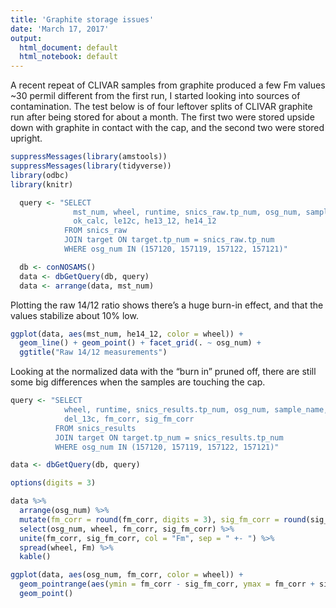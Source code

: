 ```yaml
---
title: 'Graphite storage issues'
date: 'March 17, 2017'
output:
  html_document: default
  html_notebook: default
---
```


A recent repeat of CLIVAR samples from graphite produced a few Fm values ~30 permil different from the first run, I started looking into sources of contamination. The test below is of four leftover splits of CLIVAR graphite run after being stored for about a month. The first two were stored upside down with graphite in contact with the cap, and the second two were stored upright.

```r
suppressMessages(library(amstools))
suppressMessages(library(tidyverse))
library(odbc)
library(knitr)

  query <- "SELECT
              mst_num, wheel, runtime, snics_raw.tp_num, osg_num, sample_name, 
              ok_calc, le12c, he13_12, he14_12
            FROM snics_raw
            JOIN target ON target.tp_num = snics_raw.tp_num
            WHERE osg_num IN (157120, 157119, 157122, 157121)"

  db <- conNOSAMS()
  data <- dbGetQuery(db, query)
  data <- arrange(data, mst_num)
```

Plotting the raw 14/12 ratio shows there's a huge burn-in effect, and that the values stabilize about 10% low.

```r
ggplot(data, aes(mst_num, he14_12, color = wheel)) +
  geom_line() + geom_point() + facet_grid(. ~ osg_num) +
  ggtitle("Raw 14/12 measurements")
```

Looking at the normalized data with the "burn in" pruned off, there are still some big differences when the samples are touching the cap.

```r
query <- "SELECT
            wheel, runtime, snics_results.tp_num, osg_num, sample_name, 
            del_13c, fm_corr, sig_fm_corr
          FROM snics_results
          JOIN target ON target.tp_num = snics_results.tp_num
          WHERE osg_num IN (157120, 157119, 157122, 157121)"

data <- dbGetQuery(db, query)

options(digits = 3)

data %>% 
  arrange(osg_num) %>% 
  mutate(fm_corr = round(fm_corr, digits = 3), sig_fm_corr = round(sig_fm_corr, digits = 3)) %>%
  select(osg_num, wheel, fm_corr, sig_fm_corr) %>%
  unite(fm_corr, sig_fm_corr, col = "Fm", sep = " +- ") %>%
  spread(wheel, Fm) %>%
  kable()

ggplot(data, aes(osg_num, fm_corr, color = wheel)) +
  geom_pointrange(aes(ymin = fm_corr - sig_fm_corr, ymax = fm_corr + sig_fm_corr)) + 
  geom_point() 

```

